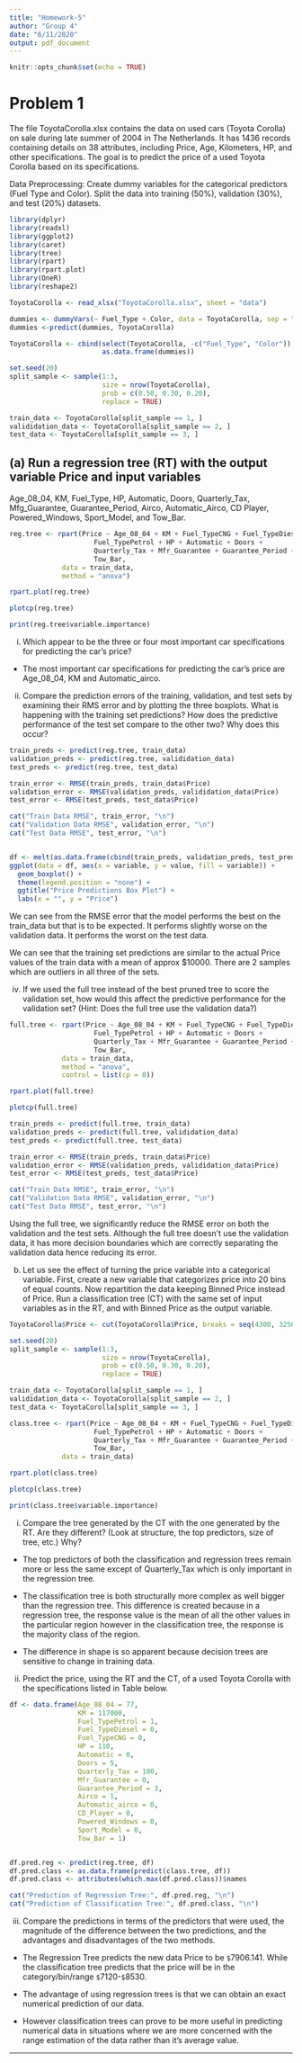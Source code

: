 ```yaml
---
title: "Homework-5"
author: "Group 4"
date: "6/11/2020"
output: pdf_document
---
```


```r
knitr::opts_chunk$set(echo = TRUE)
```

# Problem 1

The file ToyotaCorolla.xlsx contains the data on used cars (Toyota Corolla) on sale during late summer of 2004 in The Netherlands. It has 1436 records containing details on 38 attributes, including Price, Age, Kilometers, HP, and other specifications. The goal is to predict the price of a used Toyota Corolla based on its specifications.

Data Preprocessing: Create dummy variables for the categorical predictors (Fuel Type and Color). Split the data into training (50%), validation (30%), and test (20%) datasets.

``` r
library(dplyr)
library(readxl)
library(ggplot2)
library(caret)
library(tree)
library(rpart)
library(rpart.plot)
library(OneR)
library(reshape2)

ToyotaCorolla <- read_xlsx("ToyotaCorolla.xlsx", sheet = "data")

dummies <- dummyVars(~ Fuel_Type + Color, data = ToyotaCorolla, sep = ".")
dummies <-predict(dummies, ToyotaCorolla)

ToyotaCorolla <- cbind(select(ToyotaCorolla, -c("Fuel_Type", "Color")), 
                       as.data.frame(dummies))

set.seed(20)
split_sample <- sample(1:3, 
                       size = nrow(ToyotaCorolla), 
                       prob = c(0.50, 0.30, 0.20), 
                       replace = TRUE)

train_data <- ToyotaCorolla[split_sample == 1, ]
valididation_data <- ToyotaCorolla[split_sample == 2, ]
test_data <- ToyotaCorolla[split_sample == 3, ]

```

## (a) Run a regression tree (RT) with the output variable Price and input variables
Age_08_04, KM, Fuel_Type, HP, Automatic, Doors, Quarterly_Tax, Mfg_Guarantee,
Guarantee_Period, Airco, Automatic_Airco, CD Player, Powered_Windows, Sport_Model,
and Tow_Bar.

``` r
reg.tree <- rpart(Price ~ Age_08_04 + KM + Fuel_TypeCNG + Fuel_TypeDiesel + 
                     Fuel_TypePetrol + HP + Automatic + Doors + 
                     Quarterly_Tax + Mfr_Guarantee + Guarantee_Period + Airco +                               Automatic_airco + CD_Player + Powered_Windows + Sport_Model + 
                     Tow_Bar,
             data = train_data,
             method = "anova")

rpart.plot(reg.tree)

plotcp(reg.tree)

print(reg.tree$variable.importance)
```
(i) Which appear to be the three or four most important car specifications for
predicting the car’s price?

- The most important car specifications for predicting the car's price are Age_08_04, KM and Automatic_airco.

(ii) Compare the prediction errors of the training, validation, and test sets by
examining their RMS error and by plotting the three boxplots. What is happening
with the training set predictions? How does the predictive performance of the test
set compare to the other two? Why does this occur?

``` r
train_preds <- predict(reg.tree, train_data)
validation_preds <- predict(reg.tree, valididation_data)
test_preds <- predict(reg.tree, test_data)

train_error <- RMSE(train_preds, train_data$Price)
validation_error <- RMSE(validation_preds, valididation_data$Price)
test_error <- RMSE(test_preds, test_data$Price)

cat("Train Data RMSE", train_error, "\n")
cat("Validation Data RMSE", validation_error, "\n")
cat("Test Data RMSE", test_error, "\n")


df <- melt(as.data.frame(cbind(train_preds, validation_preds, test_preds)))
ggplot(data = df, aes(x = variable, y = value, fill = variable)) +
  geom_boxplot() +
  theme(legend.position = "none") +
  ggtitle("Price Predictions Box Plot") +
  labs(x = "", y = "Price")
```
We can see from the RMSE error that the model performs the best on the train_data but that is to be expected. 
It performs slightly worse on the validation data. It performs the worst on the test data.

We can see that the training set predictions are similar to the actual Price values of the train data with a mean of approx $10000. There are 2 samples which are outliers in all three of the sets. 


(iv) If we used the full tree instead of the best pruned tree to score the validation set, how would this affect the predictive performance for the validation set? (Hint: Does the full tree use the validation data?)

``` r
full.tree <- rpart(Price ~ Age_08_04 + KM + Fuel_TypeCNG + Fuel_TypeDiesel + 
                     Fuel_TypePetrol + HP + Automatic + Doors + 
                     Quarterly_Tax + Mfr_Guarantee + Guarantee_Period + Airco +                               Automatic_airco + CD_Player + Powered_Windows + Sport_Model + 
                     Tow_Bar,
             data = train_data,
             method = "anova",
             control = list(cp = 0))

rpart.plot(full.tree)

plotcp(full.tree)
```

``` r
train_preds <- predict(full.tree, train_data)
validation_preds <- predict(full.tree, valididation_data)
test_preds <- predict(full.tree, test_data)

train_error <- RMSE(train_preds, train_data$Price)
validation_error <- RMSE(validation_preds, valididation_data$Price)
test_error <- RMSE(test_preds, test_data$Price)

cat("Train Data RMSE", train_error, "\n")
cat("Validation Data RMSE", validation_error, "\n")
cat("Test Data RMSE", test_error, "\n")
```

Using the full tree, we significantly reduce the RMSE error on both the validation and the test sets. Although the full tree doesn't use the validation data, it has more decision boundaries which are correctly separating the validation data hence reducing its error.

(b) Let us see the effect of turning the price variable into a categorical variable. First, create a new variable that categorizes price into 20 bins of equal counts. Now
repartition the data keeping Binned Price instead of Price. Run a classification tree
(CT) with the same set of input variables as in the RT, and with Binned Price as the
output variable. 


``` r
ToyotaCorolla$Price <- cut(ToyotaCorolla$Price, breaks = seq(4300, 32500, by = 1410))

set.seed(20)
split_sample <- sample(1:3, 
                       size = nrow(ToyotaCorolla), 
                       prob = c(0.50, 0.30, 0.20), 
                       replace = TRUE)

train_data <- ToyotaCorolla[split_sample == 1, ]
valididation_data <- ToyotaCorolla[split_sample == 2, ]
test_data <- ToyotaCorolla[split_sample == 3, ]
```

``` r
class.tree <- rpart(Price ~ Age_08_04 + KM + Fuel_TypeCNG + Fuel_TypeDiesel + 
                     Fuel_TypePetrol + HP + Automatic + Doors + 
                     Quarterly_Tax + Mfr_Guarantee + Guarantee_Period + Airco +                               Automatic_airco + CD_Player + Powered_Windows + Sport_Model + 
                     Tow_Bar,
             data = train_data)

rpart.plot(class.tree)

plotcp(class.tree)

print(class.tree$variable.importance)

```

(i) Compare the tree generated by the CT with the one generated by the RT. Are they
different? (Look at structure, the top predictors, size of tree, etc.) Why?

- The top predictors of both the classification and regression trees remain more or less the same except of Quarterly_Tax which is only important in the regression tree.

- The classification tree is both structurally more complex as well bigger than the regression tree. This difference is created because in a regression tree, the response value is the mean of all the other values in the particular region however in the classification tree, the response is the majority class of the region.

- The difference in shape is so apparent because decision trees are sensitive to change in training data.

(ii) Predict the price, using the RT and the CT, of a used Toyota Corolla with the
specifications listed in Table below.

``` r
df <- data.frame(Age_08_04 = 77,
                 KM = 117000,
                 Fuel_TypePetrol = 1,
                 Fuel_TypeDiesel = 0,
                 Fuel_TypeCNG = 0,
                 HP = 110,
                 Automatic = 0,
                 Doors = 5,
                 Quarterly_Tax = 100,
                 Mfr_Guarantee = 0,
                 Guarantee_Period = 3,
                 Airco = 1,
                 Automatic_airco = 0,
                 CD_Player = 0,
                 Powered_Windows = 0,
                 Sport_Model = 0,
                 Tow_Bar = 1)


df.pred.reg <- predict(reg.tree, df)
df.pred.class <- as.data.frame(predict(class.tree, df))
df.pred.class <- attributes(which.max(df.pred.class))$names

cat("Prediction of Regression Tree:", df.pred.reg, "\n")
cat("Prediction of Classification Tree:", df.pred.class, "\n")
```

(iii) Compare the predictions in terms of the predictors that were used, the magnitude
of the difference between the two predictions, and the advantages and
disadvantages of the two methods.

- The Regression Tree predicts the new data Price to be `$`7906.141. While the classification tree predicts that the price will be in the category/bin/range `$`7120-`$`8530.

- The advantage of using regression trees is that we can obtain an exact numerical prediction of our data.

- However classification trees can prove to be more useful in predicting numerical data in situations where we are more concerned with the range estimation of the data rather than it's average value.

---



